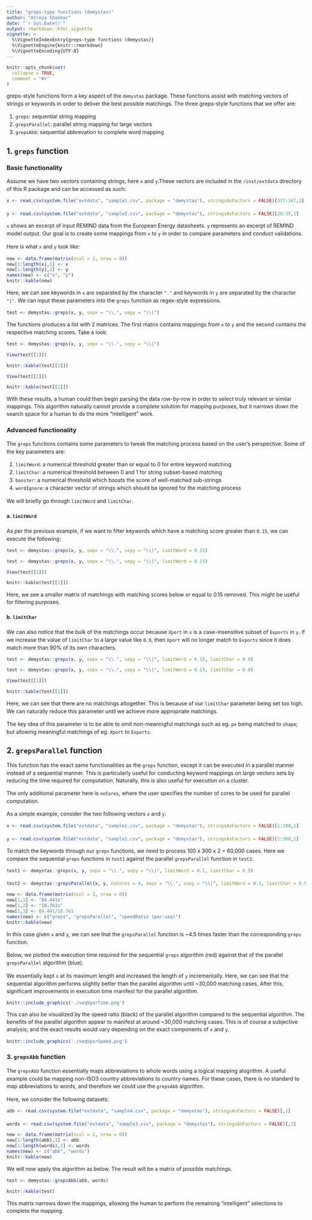 ```yaml
---
title: "greps-type functions (demystas)"
author: "Atreya Shankar"
date: "`r Sys.Date()`"
output: rmarkdown::html_vignette  
vignette: >
  %\VignetteIndexEntry{greps-type functions (demystas)}
  %\VignetteEngine{knitr::rmarkdown}
  %\VignetteEncoding{UTF-8}
---
```


<style>
    body {
          max-width: 800px;
          margin: auto;
          padding: 1em;
          line-height: 20px; 
    }
</style>

```r
knitr::opts_chunk$set(
  collapse = TRUE,
  comment = "#>"
)
```

greps-style functions form a key aspect of the `demystas` package. These functions assist with matching vectors of strings or keywords in order to deliver the best possible matchings. The three greps-style functions that we offer are:

1. `greps`: sequential string mapping
2. `grepsParallel`: parallel string mapping for large vectors
3. `grepsAbb`: sequential abbrevation to complete word mapping

## 1. `greps` function

### Basic functionality

Assume we have two vectors containing strings, here `x` and `y`.These vectors are included in the `/inst/extdata` directory of this R package and can be accessed as such:

```r
x <- read.csv(system.file("extdata", "sample1.csv", package = "demystas"), stringsAsFactors = FALSE)[337:347,1]

y <- read.csv(system.file("extdata", "sample2.csv", package = "demystas"), stringsAsFactors = FALSE)[29:35,1]
```

`x` shows an excerpt of input REMIND data from the European Energy datasheets. `y` represents an excerpt of REMIND model output. Our goal is to create some mappings from `x` to `y` in order to compare parameters and conduct validations. 

Here is what `x` and `y` look like:

```r
new <- data.frame(matrix(ncol = 2, nrow = 0))
new[1:length(x),1] <- x
new[1:length(y),2] <- y
names(new) <- c("x", "y")
knitr::kable(new)
```

Here, we can see keywords in `x` are separated by the character `"."` and keywords in `y` are separated by the character `"|"`. We can input these parameters into the `greps` function as regex-style expressions.

```r
test <- demystas::greps(x, y, sepx = "\\.", sepy = "\\|")
```

The functions produces a list with 2 matrices. The first matrix contains mappings from `x` to `y` and the second contains the respective matching scores. Take a look:

```r
test <- demystas::greps(x, y, sepx = "\\.", sepy = "\\|")
```
```r
View(test[[1]])
```
```r
knitr::kable(test[[1]])
```
```r
View(test[[2]])
```
```r
knitr::kable(test[[2]])
```

With these results, a human could then begin parsing the data row-by-row in order to select truly relevant or similar mappings. This algorithm naturally cannot provide a complete solution for mapping purposes, but it narrows down the search space for a human to do the more "intelligent" work.

### Advanced functionality

The `greps` functions contains some parameters to tweak the matching process based on the user's perspective. Some of the key parameters are:

1. `limitWord`: a numerical threshold greater than or equal to 0 for entire keyword matching
2. `limitChar`: a numerical threshold between 0 and 1 for string subset-based matching
3. `booster`: a numerical threshold which boosts the score of well-matched sub-strings
4. `wordIgnore`: a character vector of strings which should be ignored for the matching process

We will briefly go through `limitWord` and `limitChar`.

#### a. `limitWord`

As per the previous example, if we want to filter keywords which have a matching score greater than `0.15`, we can execute the following:

```r
test <- demystas::greps(x, y, sepx = "\\.", sepy = "\\|", limitWord = 0.15)
```
```r
test <- demystas::greps(x, y, sepx = "\\.", sepy = "\\|", limitWord = 0.15)
```
```r
View(test[[1]])
```
```r
knitr::kable(test[[1]])
```

Here, we see a smaller matrix of matchings with matching scores below or equal to 0.15 removed. This might be useful for filtering purposes.

#### b. `limitChar`

We can also notice that the bulk of the matchings occur because `Xport` in `x` is a case-insensitive subset of `Exports` in `y`. If we increase the value of `limitChar` to a large value like `0.9`, then `Xport` will no longer match to `Exports` since it does match more than 90% of its own characters.

```r
test <- demystas::greps(x, y, sepx = "\\.", sepy = "\\|", limitWord = 0.15, limitChar = 0.9)
```
```r
test <- demystas::greps(x, y, sepx = "\\.", sepy = "\\|", limitWord = 0.15, limitChar = 0.9)
```
```r
View(test[[1]])
```
```r
knitr::kable(test[[1]])
```

Here, we can see that there are no matchings altogether. This is because of our `limitChar` parameter being set too high. We can naturally reduce this parameter until we achieve more appropriate matchings.

The key idea of this parameter is to be able to omit non-meaningful matchings such as eg. `pe` being matched to `shape`; but allowing meaningful matchings of eg. `Xport` to `Exports`.

## 2. `grepsParallel` function

This function has the exact same functionalities as the `greps` function, except it can be executed in a parallel manner instead of a sequential manner. This is particularly useful for conducting keyword mappings on large vectors sets by reducing the time required for computation. Naturally, this is also useful for execution on a cluster.

The only additional parameter here is `noCores`, where the user specifies the number of cores to be used for parallel computation.

As a simple example, consider the two following vectors `x` and `y`:

```r
x <- read.csv(system.file("extdata", "sample1.csv", package = "demystas"), stringsAsFactors = FALSE)[1:100,1]

y <- read.csv(system.file("extdata", "sample2.csv", package = "demystas"), stringsAsFactors = FALSE)[1:300,1]
```

To match the keywords through our `greps` functions, we need to process 100 x 300 x 2 = 60,000 cases. Here we compare the sequential `greps` functions in `test1` against the parallel `grepsParallel` function in `test2`.

```r
test1 <- demystas::greps(x, y, sepx = "\\.", sepy = "\\|", limitWord = 0.1, limitChar = 0.5)

test2 <- demystas::grepsParallel(x, y, noCores = 4, sepx = "\\.", sepy = "\\|", limitWord = 0.1, limitChar = 0.5)
```
```r
new <- data.frame(matrix(ncol = 3, nrow = 0))
new[1,1] <- "84.441s"
new[1,2] <- "18.761s"
new[1,3] <- 84.441/18.761
names(new) <- c("greps", "grepsParallel", "speedRatio (par:seq)")
knitr::kable(new)
```

In this case given `x` and `y`, we can see that the `grepsParallel` function is ~4.5 times faster than the corresponding `greps` function.

Below, we plotted the execution time required for the sequential `greps` algorithm (red) against that of the parallel `grepsParallel` algorithm (blue). 

We essentially kept `x` at its maximum length and increased the length of `y` incrementally. Here, we can see that the sequential algorithm performs slightly better than the parallel algorithm until ~30,000 matching cases, After this, significant improvements in execution time manifest for the parallel algorithm. 

```r
knitr::include_graphics('./seqVparTime.png')
```

This can also be visualized by the speed ratio (black) of the parallel algorithm compared to the sequential algorithm. The benefits of the parallel algorithm appear to manifest at around ~30,000 matching cases. This is of course a subjective analysis; and the exact results would vary depending on the exact components of `x` and `y`.

```r
knitr::include_graphics('./seqVparSpeed.png')
```

### 3. `grepsAbb` function

The `grepsAbb` function essentially maps abbreviations to whole words using a logical mapping alogrithm. A useful example could be mapping non-ISO3 country abbreviations to country names. For these cases, there is no standard to map abbreviations to words, and therefore we could use the `grepsAbb` algorithm.

Here, we consider the following datasets:

```r
abb <- read.csv(system.file("extdata", "sample4.csv", package = "demystas"), stringsAsFactors = FALSE)[,1]

words <- read.csv(system.file("extdata", "sample3.csv", package = "demystas"), stringsAsFactors = FALSE)[,1]
```
```r
new <- data.frame(matrix(ncol = 2, nrow = 0))
new[1:length(abb),1] <- abb
new[1:length(words),2] <- words
names(new) <- c("abb", "words")
knitr::kable(new)
```

We will now apply the algorithm as below. The result will be a matrix of possible matchings.

```r
test <- demystas::grepsAbb(abb, words)
```
```r
knitr::kable(test)
```

This matrix narrows down the mappings, allowing the human to perform the remaining "intelligent" selections to complete the mapping.
